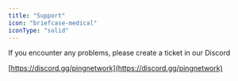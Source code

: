 ```yaml
---
title: "Support"
icon: "briefcase-medical"
iconType: "solid"
---
```


If you encounter any problems, please create a ticket in our Discord

[https://discord.gg/pingnetwork](https://discord.gg/pingnetwork)